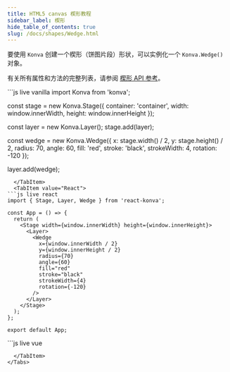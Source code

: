 ```yaml
---
title: HTML5 canvas 楔形教程
sidebar_label: 楔形
hide_table_of_contents: true
slug: /docs/shapes/Wedge.html
---
```


要使用 `Konva` 创建一个楔形（饼图片段）形状，可以实例化一个 `Konva.Wedge()` 对象。

有关所有属性和方法的完整列表，请参阅 [楔形 API 参考](/api/Konva.Wedge.html)。


<Tabs>
  <TabItem value="Vanilla" default>
```js live vanilla
import Konva from 'konva';

const stage = new Konva.Stage({
  container: 'container',
  width: window.innerWidth,
  height: window.innerHeight
});

const layer = new Konva.Layer();
stage.add(layer);

const wedge = new Konva.Wedge({
  x: stage.width() / 2,
  y: stage.height() / 2,
  radius: 70,
  angle: 60,
  fill: 'red',
  stroke: 'black',
  strokeWidth: 4,
  rotation: -120
});

layer.add(wedge);
```
  </TabItem>
  <TabItem value="React">
```js live react
import { Stage, Layer, Wedge } from 'react-konva';

const App = () => {
  return (
    <Stage width={window.innerWidth} height={window.innerHeight}>
      <Layer>
        <Wedge
          x={window.innerWidth / 2}
          y={window.innerHeight / 2}
          radius={70}
          angle={60}
          fill="red"
          stroke="black"
          strokeWidth={4}
          rotation={-120}
        />
      </Layer>
    </Stage>
  );
};

export default App;
```
  </TabItem>
  <TabItem value="Vue">
```js live vue
<template>
  <v-stage :config="stageSize">
    <v-layer>
      <v-wedge :config="wedgeConfig" />
    </v-layer>
  </v-stage>
</template>

<script setup>
const stageSize = {
  width: window.innerWidth,
  height: window.innerHeight
};

const wedgeConfig = {
  x: window.innerWidth / 2,
  y: window.innerHeight / 2,
  radius: 70,
  angle: 60,
  fill: 'red',
  stroke: 'black',
  strokeWidth: 4,
  rotation: -120
};
</script>
```
  </TabItem>
</Tabs>